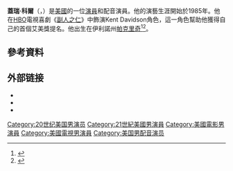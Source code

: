 {{noteTA
|G1=TV
|G2=Show
}}
{{Infobox person
| image = Gary Cole 2011 Shankbone.JPG
| caption = 
| birth_date = {{birth date and age|1956|9|20}}
| birthname = Gary Michael Cole
| birth_place = [[帕克里奇_(伊利諾州)|帕克里奇 (伊利諾州)]]
| nationality = 美國
| occupation = 演員，配音演員
| alma_mater = [[伊利諾州立大學|伊利諾州立大學]]
| yearsactive = 1983–現在
| spouse = {{marriage|[[Teddi_Siddall|Teddi Siddall]]|1992}}
| children = 1
}}
'''蓋瑞·科爾'''（{{lang-en|Gary Michael Cole}}，{{bd|1956年|9月20日||}}）是[[美國|美國]]的一位[[演員|演員]]和配音演員。他的演藝生涯開始於1985年。他在[[HBO|HBO]]電視喜劇《[[副人之仁|副人之仁]]》中飾演Kent Davidson角色，這一角色幫助他獲得自己的首個艾美獎提名。他出生在伊利諾州[[帕克里奇_(伊利諾州)|帕克里奇]]<ref>{{cite web|author=Patricia Trebe|url=http://articles.chicagotribune.com/2005-10-06/news/0510060189_1_mrs-cole-gary-cole-business-school |title=Peggy J. Cole 1930 - 2005 - Chicago Tribune |publisher=Articles.chicagotribune.com |date=2005-10-06 |accessdate=2012-06-11}}</ref><ref name="auto">{{cite web|url=http://www.filmreference.com/film/82/Gary-Cole.html |title=Gary Cole Biography (1956–) |publisher=Filmreference.com |date= |accessdate=2012-06-11}}</ref>。

==參考資料==
{{Reflist}}

== 外部链接 ==
* {{Official website|http://www.garycole.net/}}
* {{IMDb name|170550}}
* {{Iobdb|15914}}

{{Authority control}}

{{DEFAULTSORT: Cole, Gary}}
[[Category:20世纪美国男演员|Category:20世纪美国男演员]]
[[Category:21世紀美國男演員|Category:21世紀美國男演員]]
[[Category:美國電影男演員|Category:美國電影男演員]]
[[Category:美國電視男演員|Category:美國電視男演員]]
[[Category:美国男配音演员|Category:美国男配音演员]]